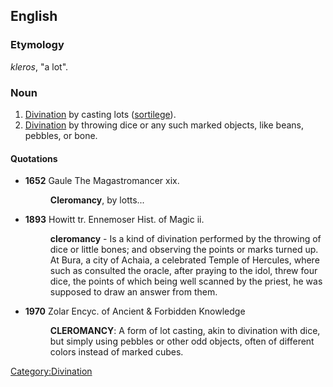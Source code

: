 ==English==

===Etymology===
{{etyl|grc}} ''kleros'', "a lot".

===Noun===
{{en-noun|-}}

# [[divination|Divination]] by casting lots ([[sortilege]]).
# [[divination|Divination]] by throwing dice or any such marked objects, like beans, pebbles, or bone.

====Quotations====
* '''1652''' Gaule The Magastromancer xix.
*: '''Cleromancy''', by lotts...
* '''1893''' Howitt tr. Ennemoser Hist. of Magic ii.
*: '''cleromancy''' - Is a kind of divination performed by the throwing of dice or little bones; and observing the points or marks turned up. At Bura, a city of Achaia, a celebrated Temple of Hercules, where such as consulted the oracle, after praying to the idol, threw four dice, the points of which being well scanned by the priest, he was supposed to draw an answer from them.
* '''1970''' Zolar Encyc. of Ancient & Forbidden Knowledge
*: '''CLEROMANCY''': A form of lot casting, akin to divination with dice, but simply using pebbles or other odd objects, often of different colors instead of marked cubes.

[[Category:Divination]]